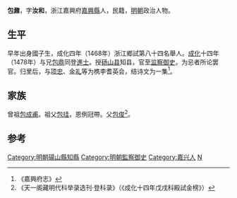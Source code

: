 '''包鼐'''，字'''汝和'''，浙江嘉興府[[嘉興縣|嘉興縣]]人，民籍，[[明朝|明朝]]政治人物。

==生平==
早年出身國子生，成化四年（1468年）浙江鄉試第八十四名舉人。[[成化|成化]]十四年（1478年）与兄[[包鼎|包鼎]]同登[[進士|進士]]。授[[砀山县|砀山县]]知县，官至[[监察御史|监察御史]]。为忌者所论罢官。归里后，与[[项忠|项忠]]、[[金礼|金礼]]等为槜李耆英会，结诗文为一集<ref>《嘉興府志》</ref>。

==家族==
曾祖[[包成甫|包成甫]]。祖父[[包珪|包珪]]，恩例冠帶。父[[包俊|包俊]]<ref>《天一阁藏明代科举录选刊·登科录》（《成化十四年戊戌科殿試金榜》）</ref>。

==参考==
{{reflist}}
{{明朝人物小作品}}
{{成化十四年戊戌科殿試金榜}}
{{DEFAULTSORT:Bao包}}
[[Category:明朝碭山縣知縣|Category:明朝碭山縣知縣]]
[[Category:明朝監察御史|Category:明朝監察御史]]
[[Category:嘉兴人|Category:嘉兴人]]
[[Category:包姓|N]]